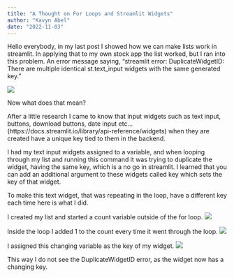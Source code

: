 ```yaml
---
title: "A Thought on For Loops and Streamlit Widgets"
author: "Kavyn Abel"
date: "2022-11-03"
---
```


Hello everybody, in my last post I showed how we can make lists work in streamlit. In applying that to my own stock app the list worked, but I ran into this problem. An error message saying, "streamlit error: DuplicateWidgetID: There are multiple identical st.text_input widgets with the same generated key."

![](error.jpg)

Now what does that mean?

After a little research I came to know that input widgets such as text input, buttons, download buttons, date input etc... (https://docs.streamlit.io/library/api-reference/widgets) when they are created have a unique key tied to them in the backend.

I had my text input widgets assigned to a variable, and when looping through my list and running this command it was trying to duplicate the widget, having the same key, which is a no go in streamlit. I learned that you can add an additional argument to these widgets called key which sets the key of that widget.

To make this text widget, that was repeating in the loop, have a different key each time here is what I did.

I created my list and started a count variable outside of the for loop.
![](post3_image1.jpg)

Inside the loop I added 1 to the count every time it went through the loop.
![](post3_image2.jpg)

I assigned this changing variable as the key of my widget.
![](post3_image3.jpg)

This way I do not see the DuplicateWidgetID error, as the widget now has a changing key.